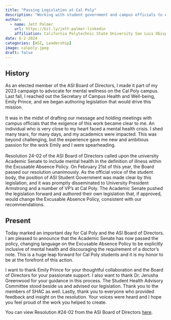 ```yaml
---
title: "Passing Legislation at Cal Poly"
description: "Working with student government and campus officials to elevate the importance of mental health on campus."
author:
  - name: Jett Palmer
    url: https://bit.ly/jett-palmer-linkedin
    affiliation: California Polytechnic State University San Luis Obispo; Associated Students Inc
date: 6-2-2024
categories: [ASI, Leadership]
image: calpoly.jpeg
draft: false
---
```


## History

As an elected member of the ASI Board of Directors, I made it part of my 2023 campaign to advocate for mental wellness on the Cal Poly campus. Last fall, I reached out the Secretary of Campus Health and Well-being, Emily Prince, and we began authoring legislation that would drive this mission.\
\
It was in the midst of drafting our message and holding meetings with campus officials that the exigence of this work became clear to me. An individual who is very close to my heart faced a mental health crisis. I shed many tears, for many days, and my academics were impacted. This was beyond challenging, but the experience gave me new and ambitious passion for the work Emily and I were spearheading.\
\
Resolution 24-02 of the ASI Board of Directors called upon the university Academic Senate to include mental health in the definition of illness within the Excusable Absence Policy. On February 21st of this year, the Board passed our resolution unanimously. As the official voice of the student body, the position of ASI Student Government was made clear by this legislation, and it was promptly disseminated to University President Armstrong and a number of VP's at Cal Poly. The Academic Senate pushed the legislation forward and authored their own legislation that, if approved, would change the Excusable Absence Policy, consistent with our recommendations.

## Present

Today marked an important day for Cal Poly and the ASI Board of Directors. I am pleased to announce that the Academic Senate has now passed the policy, changing language on the Excusable Absence Policy to be explicitly inclusive of mental health and discouraging the requirement of a doctor's note. This is a huge leap forward for Cal Poly students and it is my honor to be at the forefront of this action.

I want to thank Emily Prince for your thoughtful collaboration and the Board of Directors for your passionate support. I also want to thank Dr. Jerusha Greenwood for your guidance in this process. The Student Health Advisory Committee stood beside us and advised our legislation. Thank you to the members of SHAC as well. Lastly, thank you to everyone who provided feedback and insight on the resolution. Your voices were heard and I hope you feel proud of the work you helped to create.

You can view Resolution #24-02 from the ASI Board of Directors [here](https://www.asi.calpoly.edu/discover-asi/public-documents/agendas-minutes/board-of-directors-resolutions/).
